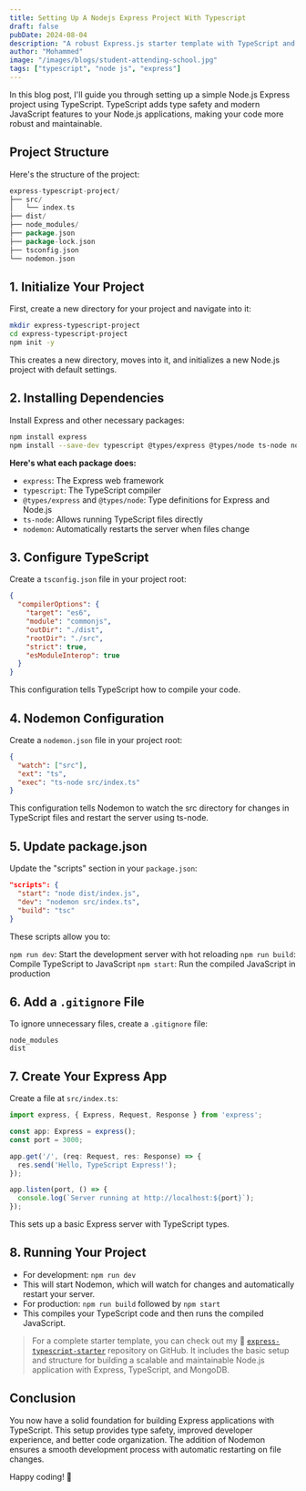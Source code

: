 ```yaml
---
title: Setting Up A Nodejs Express Project With Typescript
draft: false
pubDate: 2024-08-04
description: "A robust Express.js starter template with TypeScript and MongoDB integration. Jumpstart your Node.js projects with a pre-configured setup, best practices, and essential features for building scalable web applications."
author: "Mohammed"
image: "/images/blogs/student-attending-school.jpg"
tags: ["typescript", "node js", "express"]
---
```


In this blog post, I'll guide you through setting up a simple Node.js Express project using TypeScript. TypeScript adds type safety and modern JavaScript features to your Node.js applications, making your code more robust and maintainable.

## Project Structure

Here's the structure of the project:

```go
express-typescript-project/
├── src/
│   └── index.ts
├── dist/
├── node_modules/
├── package.json
├── package-lock.json
├── tsconfig.json
└── nodemon.json
```

## 1. Initialize Your Project

First, create a new directory for your project and navigate into it:

```bash
mkdir express-typescript-project
cd express-typescript-project
npm init -y
```

This creates a new directory, moves into it, and initializes a new Node.js project with default settings.

## 2. Installing Dependencies

Install Express and other necessary packages:

```bash
npm install express
npm install --save-dev typescript @types/express @types/node ts-node nodemon
```

**Here's what each package does:**

- `express`: The Express web framework
- `typescript`: The TypeScript compiler
- `@types/express` and `@types/node`: Type definitions for Express and Node.js
- `ts-node`: Allows running TypeScript files directly
- `nodemon`: Automatically restarts the server when files change

## 3. Configure TypeScript

Create a `tsconfig.json` file in your project root:

```json
{
  "compilerOptions": {
    "target": "es6",
    "module": "commonjs",
    "outDir": "./dist",
    "rootDir": "./src",
    "strict": true,
    "esModuleInterop": true
  }
}
```
This configuration tells TypeScript how to compile your code.

## 4. Nodemon Configuration

Create a `nodemon.json` file in your project root:

```json
{
  "watch": ["src"],
  "ext": "ts",
  "exec": "ts-node src/index.ts"
}
```
This configuration tells Nodemon to watch the src directory for changes in TypeScript files and restart the server using ts-node.

## 5. Update package.json

Update the "scripts" section in your `package.json`:

```json
"scripts": {
  "start": "node dist/index.js",
  "dev": "nodemon src/index.ts",
  "build": "tsc"
}
```
These scripts allow you to:

`npm run dev`: Start the development server with hot reloading
`npm run build`: Compile TypeScript to JavaScript
`npm start`: Run the compiled JavaScript in production

## 6. Add a `.gitignore` File

To ignore unnecessary files, create a `.gitignore` file:

```gitignore
node_modules
dist
```

## 7. Create Your Express App

Create a file at `src/index.ts`:

```ts title="src/indexedDB.ts"
import express, { Express, Request, Response } from 'express';

const app: Express = express();
const port = 3000;

app.get('/', (req: Request, res: Response) => {
  res.send('Hello, TypeScript Express!');
});

app.listen(port, () => {
  console.log(`Server running at http://localhost:${port}`);
});
```
This sets up a basic Express server with TypeScript types.

## 8. Running Your Project

- For development: `npm run dev`
- This will start Nodemon, which will watch for changes and automatically restart your server.
- For production: `npm run build` followed by `npm start`
- This compiles your TypeScript code and then runs the compiled JavaScript.

> For a complete starter template, you can check out my 📁 [`express-typescript-starter`](https://github.com/mhdZhHan/express-typescript-starter) repository on GitHub. It includes the basic setup and structure for building a scalable and maintainable Node.js application with Express, TypeScript, and MongoDB.

## Conclusion

You now have a solid foundation for building Express applications with TypeScript. This setup provides type safety, improved developer experience, and better code organization. The addition of Nodemon ensures a smooth development process with automatic restarting on file changes.

Happy coding! 🚀
